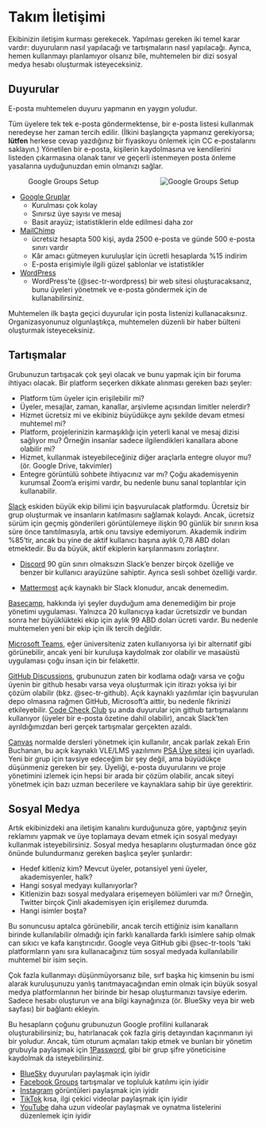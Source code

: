 # Takım İletişimi {#sec-tr-communication}

Ekibinizin iletişim kurması gerekecek. Yapılması gereken iki temel karar vardır: duyuruların nasıl yapılacağı ve tartışmaların nasıl yapılacağı. Ayrıca, hemen kullanmayı planlamıyor olsanız bile, muhtemelen bir dizi sosyal medya hesabı oluşturmak isteyeceksiniz.

## Duyurular

E-posta muhtemelen duyuru yapmanın en yaygın yoludur.

Tüm üyelere tek tek e-posta göndermektense, bir e-posta listesi kullanmak neredeyse her zaman tercih edilir. (İlkini başlangıçta yapmanız gerekiyorsa; **lütfen** herkese cevap yazdığınız bir fiyaskoyu önlemek için CC e-postalarını saklayın.) Yönetilen bir e-posta, kişilerin kaydolmasına ve kendilerini listeden çıkarmasına olanak tanır ve geçerli istenmeyen posta önleme yasalarına uyduğunuzdan emin olmanızı sağlar. 

![Google Groups Setup](images/google-groups-setup.png){fig-alt="Google groups setup showing options for who can join the group: Only invited users, Anyone can ask, Anyone can join" style="float:right; max-width: 50%; margin-left: 1em;"}

* [Google Gruplar](https://groups.google.com)
  - Kurulması çok kolay 
  - Sınırsız üye sayısı ve mesaj
  - Basit arayüz; istatistiklerin elde edilmesi daha zor
* [MailChimp](https://mailchimp.com/en-gb/pricing/marketing/)
  - ücretsiz hesapta 500 kişi, ayda 2500 e-posta ve günde 500 e-posta sınırı vardır 
  - Kâr amacı gütmeyen kuruluşlar için ücretli hesaplarda %15 indirim
  - E-posta erişimiyle ilgili güzel şablonlar ve istatistikler 
* [WordPress](https://www.wpbeginner.com/beginners-guide/how-to-build-an-email-list-in-wordpress-email-marketing-101/)
  - WordPress'te (@sec-tr-wordpress) bir web sitesi oluşturacaksanız, bunu üyeleri yönetmek ve e-posta göndermek için de kullanabilirsiniz.  

Muhtemelen ilk başta geçici duyurular için posta listenizi kullanacaksınız. Organizasyonunuz olgunlaştıkça, muhtemelen düzenli bir haber bülteni oluşturmak isteyeceksiniz. 


## Tartışmalar

Grubunuzun tartışacak çok şeyi olacak ve bunu yapmak için bir foruma ihtiyacı olacak. Bir platform seçerken dikkate alınması gereken bazı şeyler:

* Platform tüm üyeler için erişilebilir mi?
* Üyeler, mesajlar, zaman, kanallar, arşivleme açısından limitler nelerdir?
* Hizmet ücretsiz mi ve ekibiniz büyüdükçe aynı şekilde devam etmesi muhtemel mi?
* Platform, projelerinizin karmaşıklığı için yeterli kanal ve mesaj dizisi sağlıyor mu? Örneğin insanlar sadece ilgilendikleri kanallara abone olabilir mi?
* Hizmet, kullanmak isteyebileceğiniz diğer araçlarla entegre oluyor mu? (ör. Google Drive, takvimler)
* Entegre görüntülü sohbete ihtiyacınız var mı? Çoğu akademisyenin kurumsal Zoom'a erişimi vardır, bu nedenle bunu sanal toplantılar için kullanabilir.

[Slack](https://slack.com) eskiden büyük ekip bilimi için başvurulacak platformdu. Ücretsiz bir grup oluşturmak ve insanların katılmasını sağlamak kolaydı. Ancak, ücretsiz sürüm için geçmiş gönderileri görüntülemeye ilişkin 90 günlük bir sınırın kısa süre önce tanıtılmasıyla, artık onu tavsiye edemiyorum. Akademik indirim %85'tir, ancak bu yine de aktif kullanıcı başına aylık 0,78 ABD doları etmektedir. Bu da büyük, aktif ekiplerin karşılanmasını zorlaştırır.

* [Discord](https://discord.com/) 90 gün sınırı olmaksızın Slack'e benzer birçok özelliğe ve benzer bir kullanıcı arayüzüne sahiptir. Ayrıca sesli sohbet özelliği vardır.

* [Mattermost](https://mattermost.com/) açık kaynaklı bir Slack klonudur, ancak denemedim.

[Basecamp](https://basecamp.com/), hakkında iyi şeyler duyduğum ama denemediğim bir proje yönetimi uygulaması. Yalnızca 20 kullanıcıya kadar ücretsizdir ve bundan sonra her büyüklükteki ekip için aylık 99 ABD doları ücreti vardır. Bu nedenle muhtemelen yeni bir ekip için ilk tercih değildir.

[Microsoft Teams](https://www.microsoft.com/en-us/microsoft-teams/free), eğer üniversiteniz zaten kullanıyorsa iyi bir alternatif gibi görünebilir, ancak yeni bir kuruluşa kaydolmak zor olabilir ve masaüstü uygulaması çoğu insan için bir felakettir.

[GitHub Discussions](https://docs.github.com/en/discussions/quickstart), grubunuzun zaten bir kodlama odağı varsa ve çoğu üyenin bir github hesabı varsa veya oluşturmak için itirazı yoksa iyi bir çözüm olabilir (bkz. @sec-tr-github). Açık kaynaklı yazılımlar için başvurulan depo olmasına rağmen GitHub, Microsoft'a aittir, bu nedenle fikrinizi etkileyebilir. [Code Check Club](https://github.com/orgs/code-check-club/discussions) şu anda duyurular için github tartışmalarını kullanıyor (üyeler bir e-posta özetine dahil olabilir), ancak Slack'ten ayrıldığımızdan beri gerçek tartışmalar gerçekten azaldı.

[Canvas](https://www.instructure.com/canvas) normalde dersleri yönetmek için kullanılır, ancak parlak zekalı Erin Buchanan, bu açık kaynaklı VLE/LMS yazılımını [PSA Üye sitesi](https://canvas.psysciacc.org/) için uyarladı. Yeni bir grup için tavsiye edeceğim bir şey değil, ama büyüdükçe düşünmeniz gereken bir şey. Üyeliği, e-posta duyurularını ve proje yönetimini izlemek için hepsi bir arada bir çözüm olabilir, ancak siteyi yönetmek için bazı uzman becerilere ve kaynaklara sahip bir üye gerektirir.

## Sosyal Medya {#sec-tr-socialmedia}

Artık ekibinizdeki ana iletişim kanalını kurduğunuza göre, yaptığınız şeyin reklamını yapmak ve üye toplamaya devam etmek için sosyal medyayı kullanmak isteyebilirsiniz. Sosyal medya hesaplarını oluşturmadan önce göz önünde bulundurmanız gereken başlıca şeyler şunlardır:

* Hedef kitleniz kim? Mevcut üyeler, potansiyel yeni üyeler, akademisyenler, halk?
* Hangi sosyal medyayı kullanıyorlar? 
* Kitlenizin bazı sosyal medyalara erişemeyen bölümleri var mı? Örneğin, Twitter birçok Çinli akademisyen için erişilemez durumda.
* Hangi isimler boşta?

Bu sonuncusu aptalca görünebilir, ancak tercih ettiğiniz isim kanalların birinde kullanılabilir olmadığı için farklı kanallarda farklı isimlere sahip olmak can sıkıcı ve kafa karıştırıcıdır. Google veya GitHub gibi @sec-tr-tools 'taki platformların yanı sıra kullanacağınız tüm sosyal medyada kullanılabilir muhtemel bir isim seçin. 

Çok fazla kullanmayı düşünmüyorsanız bile, sırf başka hiç kimsenin bu ismi alarak kuruluşunuzu yanlış tanıtmayacağından emin olmak için büyük sosyal medya platformlarının her birinde bir hesap oluşturmanızı tavsiye ederim. Sadece hesabı oluşturun ve ana bilgi kaynağınıza (ör. BlueSky veya bir web sayfası) bir bağlantı ekleyin.

Bu hesapların çoğunu grubunuzun Google profilini kullanarak oluşturabilirsiniz; bu, hatırlanacak çok fazla giriş detayından kaçınmanın iyi bir yoludur. Ancak, tüm oturum açmaları takip etmek ve bunları bir yönetim grubuyla paylaşmak için [1Password](https://1password.com/), gibi bir grup şifre yöneticisine kaydolmak da isteyebilirsiniz.

* [BlueSky](https://bsky.social) duyuruları paylaşmak için iyidir
* [Facebook Groups](https://www.facebook.com/help/167970719931213) tartışmalar ve topluluk katılımı için iyidir
* [Instagram](https://help.instagram.com/182492381886913/) görüntüleri paylaşmak için iyidir
* [TikTok](https://www.tiktok.com/signup) kısa, ilgi çekici videolar paylaşmak için iyidir
* [YouTube](https://support.google.com/youtube/answer/161805) daha uzun videolar paylaşmak ve oynatma listelerini düzenlemek için iyidir






